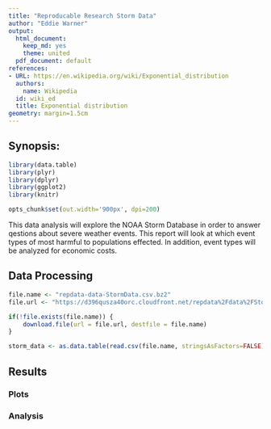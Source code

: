 ```yaml
---
title: "Reproducable Research Storm Data"
author: "Eddie Warner"
output:
  html_document:
    keep_md: yes
    theme: united
  pdf_document: default
references:
- URL: https://en.wikipedia.org/wiki/Exponential_distribution
  authors:
    name: Wikipedia
  id: wiki_ed
  title: Exponential distribution
geometry: margin=1.5cm
---
```



## Synopsis:
```r
library(data.table)
library(plyr)
library(dplyr)
library(ggplot2)
library(knitr)

opts_chunk$set(out.width='900px', dpi=200)
```
This data analysis will explore the NOAA Storm Database in order to answer qestions about severe weather events. This report will look at which event types of most harmful to populations effected. In addition, event types will be analyzed for economic costs.

## Data Processing

```r
    
file.name <- "repdata-data-StormData.csv.bz2"
file.url <- "https://d396qusza40orc.cloudfront.net/repdata%2Fdata%2FStormData.csv.bz2"

if(!file.exists(file.name)) {
    download.file(url = file.url, destfile = file.name)
}

storm_data <- as.data.table(read.csv(file.name, stringsAsFactors=FALSE))

```


## Results

### Plots

### Analysis

